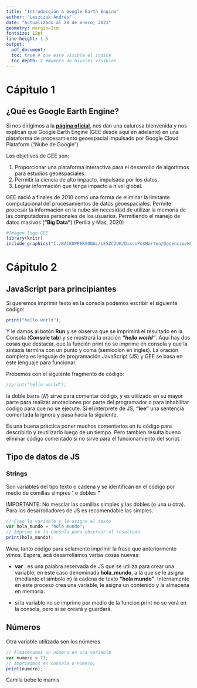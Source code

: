 ```yaml
---
title: "Introducción a Google Earth Engine"
author: "Leszczuk Andrés"
date: "Actualizado al 28 de enero, 2021"
geometry: margin=2cm
fontsize: 12pt
line-height: 1.5
output: 
  pdf_document:
  toc: true # que este visible el indice
  toc_depth: 2 #Numero de niveles visibles 
---
```


# Cápitulo 1
## ¿Qué es Google Earth Engine?


Si nos dirigimos a la **[página oficial](https://developers.google.com/earth-engine/)**, nos dan una calurosa bienvenida y nos explican que Google Earth Engine (GEE desde aquí en adelante) en una plataforma de procesamiento geoespacial impulsado por Google Cloud Plataform ("Nube de Google")

Los objetivos de GEE son:

1. Proporcionar una plataforma interactiva para el desarrollo de algoritmos para estudios geoespaciales.
2. Permitir la ciencia de alto impacto, impulsada por los datos.
3. Lograr información que tenga impacto a nivel global.

GEE nació a finales de 2010 como una forma de eliminar la limitante computacional del procesamientos de datos geoespaciales. Permite procesar la información en la nube sin necesidad de utilizar la memoria de las computadoras personales de los usuarios. Permitiendo el manejo de datos masivos (**"Big Data"**) (Perilla y Mas, 2020)

```r
#Imagen logo GEE
library(knitr)
include_graphics("I:/BACKUPPERSONAL/LESZCZUK/DiscoPosMorten/Docencia/HSD/Curso GEE 2021/CursoGEE/01_Logo_GEE.png")
```


\pagebreak


# Cápitulo 2

## JavaScript para principiantes

Si queremos imprimir texto en la consola podemos escribir el siguiente código:

```js
print("hello world");
```
Y le damos al botón **Run** y se observa que se imprimirá el resultado en la Consola (**Console tab**) y se mostrará la oración ***"hello world"***.
Aquí hay dos cosas que destacar, que la función print no se imprime en consola y que la sintaxis termina con un punto y coma (semicolon en ingles). La oración completa es lenguaje de programación JavaScript (JS) y GEE se basa en este lenguaje para funcionar.

Probemos con el siguiente fragmento de código:


```js
//print("hello world");
```

la doble barra (**//**) sirve para comentar código, y es utilizado en su mayor parte para realizar anotaciones por parte del programador o para inhabilitar código para que no se ejecute. Si el interprete de JS, **"lee"** una sentencia comentada la ignora y pasa hacia la siguiente.

Es una buena práctica poner muchos comentarios en tu código para describirlo y reutilizarlo luego de un tiempo. Pero tambien resulta bueno eliminar código comentado si no sirve para el funcionamiento del script.

## Tipo de datos de JS
### Strings

Son variables del tipo texto o cadena y se identifican en el código por medio de comillas simpres **'** o dobles **"**

IMPORTANTE: No mesclar las comillas simples y las dobles (o una u otra). Para los desarrolladores de JS es recomendable las simples.

```js
// Creo la variable y le asigno el texto
var hola_mundo = "hola mundo";
// Imprimo en la consola para observar el resultado
print(hola_mundo);
```

Wow, tanto código para solamente imprimir la frase que anteriormente vimos. Espera, acá desarrollamos varias cosas nuevas:

- **var** : es una palabra reservada de JS que se utiliza para crear una variable, en este caso denominada **hola_mundo**, a la que se le asigna (mediante el simbolo **=**) la cadena de texto **"hola mundo"**. Internamente en este proceso crea una variable, le asigna un contenido y la almacena en memoria.

- si la variable no se imprime por medio de la funcion print no se verá en la consola, pero si se creará y guardará.

## Números
Otra variable utilizada son los números

```js
// Almacenamos un número en una variable
var numero = 73;
// imprimimos en consala a numero;
print(numero);
```

Camila bebe le mamis

